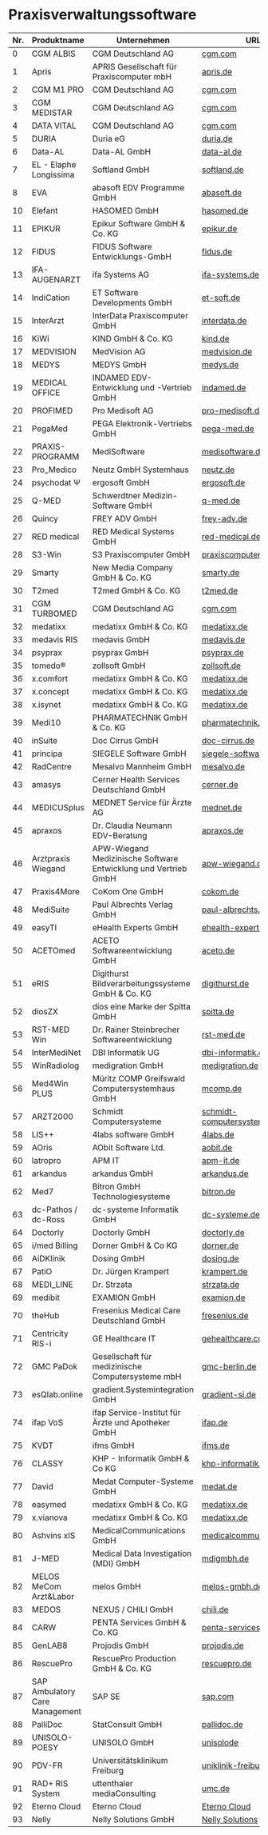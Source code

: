 # Praxisverwaltungssoftware

| Nr. | Produktname      | Unternehmen                            | URL                            |
|-----|------------------|----------------------------------------|--------------------------------|
| 0   | CGM ALBIS        | CGM Deutschland AG                      | [cgm.com](https://www.cgm.com/de) |
| 1   | Apris            | APRIS Gesellschaft für Praxiscomputer mbH | [apris.de](https://www.apris.de)   |
| 2   | CGM M1 PRO       | CGM Deutschland AG                      | [cgm.com](https://www.cgm.com/de) |
| 3   | CGM MEDISTAR     | CGM Deutschland AG                      | [cgm.com](https://www.cgm.com/de) |
| 4   | DATA VITAL       | CGM Deutschland AG                      | [cgm.com](https://www.cgm.com/de) |
| 5   | DURIA            | Duria eG                                | [duria.de](https://www.duria.de)   |
| 6   | Data-AL          | Data-AL GmbH                            | [data-al.de](https://www.data-al.de) |
| 7   | EL - Elaphe Longissima | Softland GmbH                  | [softland.de](https://www.softland.de)|
| 8   | EVA              | abasoft EDV Programme GmbH              | [abasoft.de](https://www.abasoft.de) |
| 10  | Elefant          | HASOMED GmbH                            | [hasomed.de](https://www.hasomed.de) |
| 11  | EPIKUR           | Epikur Software GmbH & Co. KG           | [epikur.de](https://www.epikur.de)  |
| 12  | FIDUS            | FIDUS Software Entwicklungs-GmbH        | [fidus.de](https://www.fidus.de)   |
| 13  | IFA-AUGENARZT    | ifa Systems AG                          | [ifa-systems.de](https://www.ifa-systems.de) |
| 14  | IndiCation       | ET Software Developments GmbH           | [et-soft.de](https://www.et-soft.de) |
| 15  | InterArzt        | InterData Praxiscomputer GmbH           | [interdata.de](https://www.interdata.de) |
| 16  | KiWi             | KIND GmbH & Co. KG                     | [kind.de](https://www.kind.de)  |
| 17  | MEDVISION        | MedVision AG                           | [medvision.de](https://www.medvision.de) |
| 18  | MEDYS            | MEDYS GmbH                             | [medys.de](https://www.medys.de) |
| 19  | MEDICAL OFFICE   | INDAMED EDV-Entwicklung und -Vertrieb GmbH | [indamed.de](https://www.indamed.de) |
| 20  | PROFIMED         | Pro Medisoft AG                        | [pro-medisoft.de](https://www.pro-medisoft.de) |
| 21  | PegaMed          | PEGA Elektronik-Vertriebs GmbH         | [pega-med.de](https://www.pega-med.de) |
| 22  | PRAXIS-PROGRAMM  | MediSoftware                           | [medisoftware.de](https://www.medisoftware.de) |
| 23  | Pro_Medico       | Neutz GmbH Systemhaus                  | [neutz.de](https://www.neutz.de) |
| 24  | psychodat Ψ      | ergosoft GmbH                          | [ergosoft.de](https://www.ergosoft.de) |
| 25  | Q-MED            | Schwerdtner Medizin-Software GmbH      | [q-med.de](https://www.q-med.de) |
| 26  | Quincy           | FREY ADV GmbH                          | [frey-adv.de](https://www.frey-adv.de) |
| 27  | RED medical      | RED Medical Systems GmbH               | [red-medical.de](https://www.red-medical.de) |
| 28  | S3-Win           | S3 Praxiscomputer GmbH                 | [praxiscomputer.de](https://www.praxiscomputer.de/) |
| 29  | Smarty           | New Media Company GmbH & Co. KG        | [smarty.de](https://www.smarty.de) |
| 30  | T2med            | T2med GmbH & Co. KG                    | [t2med.de](https://www.t2med.de) |
| 31  | CGM TURBOMED     | CGM Deutschland AG                     | [cgm.com](https://www.cgm.com/de) |
| 32  | medatixx         | medatixx GmbH & Co. KG                 | [medatixx.de](https://www.medatixx.de) |
| 33  | medavis RIS      | medavis GmbH                           | [medavis.de](https://www.medavis.de) |
| 34  | psyprax          | psyprax GmbH                           | [psyprax.de](https://www.psyprax.de) |
| 35  | tomedo®          | zollsoft GmbH                          | [zollsoft.de](https://www.zollsoft.de) |
| 36  | x.comfort        | medatixx GmbH & Co. KG                 | [medatixx.de](https://www.medatixx.de) |
| 37  | x.concept        | medatixx GmbH & Co. KG                 | [medatixx.de](https://www.medatixx.de) |
| 38  | x.isynet         | medatixx GmbH & Co. KG                 | [medatixx.de](https://www.medatixx.de) |
| 39  | Medi10           | PHARMATECHNIK GmbH & Co. KG            | [pharmatechnik.de](https://www.pharmatechnik.de) |
| 40  | inSuite          | Doc Cirrus GmbH                        | [doc-cirrus.de](https://www.doc-cirrus.de) |
| 41  | principa         | SIEGELE Software GmbH                  | [siegele-software.de](https://www.siegele-software.de) |
| 42  | RadCentre        | Mesalvo Mannheim GmbH                  | [mesalvo.de](https://www.mesalvo.de) |
| 43  | amasys           | Cerner Health Services Deutschland GmbH| [cerner.de](https://www.cerner.de) |
| 44  | MEDICUSplus      | MEDNET Service für Ärzte AG            | [mednet.de](https://www.mednet.de) |
| 45  | apraxos          | Dr. Claudia Neumann EDV-Beratung       | [apraxos.de](https://www.apraxos.de) |
| 46  | Arztpraxis Wiegand | APW-Wiegand Medizinische Software Entwicklung und Vertrieb GmbH | [apw-wiegand.de](https://www.apw-wiegand.de) |
| 47  | Praxis4More      | CoKom One GmbH                         | [cokom.de](https://www.cokom.de) |
| 48  | MediSuite        | Paul Albrechts Verlag GmbH             | [paul-albrechts.de](https://www.paul-albrechts.de) |
| 49  | easyTI           | eHealth Experts GmbH                   | [ehealth-experts.de](https://www.ehealth-experts.de) |
| 50  | ACETOmed         | ACETO Softwareentwicklung GmbH         | [aceto.de](https://www.aceto.de) |
| 51  | eRIS             | Digithurst Bildverarbeitungssysteme GmbH & Co. KG | [digithurst.de](https://www.digithurst.de) |
| 52  | diosZX           | dios eine Marke der Spitta GmbH        | [spitta.de](https://www.spitta.de) |
| 53  | RST-MED Win      | Dr. Rainer Steinbrecher Softwareentwicklung | [rst-med.de](https://www.rst-med.de) |
| 54  | InterMediNet     | DBI Informatik UG                      | [dbi-informatik.de](https://www.dbi-informatik.de) |
| 55  | WinRadiolog      | medigration GmbH                       | [medigration.de](https://www.medigration.de) |
| 56  | Med4Win PLUS     | Müritz COMP Greifswald Computersystemhaus GmbH | [mcomp.de](https://www.mcomp.de) |
| 57  | ARZT2000         | Schmidt Computersysteme                | [schmidt-computersysteme.de](https://www.schmidt-computersysteme.de) |
| 58  | LIS++            | 4labs software GmbH                    | [4labs.de](https://www.4labs.de) |
| 59  | AOris            | AObit Software Ltd.                    | [aobit.de](https://www.aobit.de) |
| 60  | latropro         | APM IT                                 | [apm-it.de](https://www.apm-it.de) |
| 61  | arkandus         | arkandus GmbH                          | [arkandus.de](https://www.arkandus.de) |
| 62  | Med7             | Bitron GmbH Technologiesysteme         | [bitron.de](https://www.bitron.de) |
| 63  | dc-Pathos / dc-Ross | dc-systeme Informatik GmbH       | [dc-systeme.de](https://www.dc-systeme.de) |
| 64  | Doctorly         | Doctorly GmbH                          | [doctorly.de](https://www.doctorly.de) |
| 65  | i/med Billing    | Dorner GmbH & Co KG                    | [dorner.de](https://www.dorner.de) |
| 66  | AiDKlinik        | Dosing GmbH                            | [dosing.de](https://www.dosing.de) |
| 67  | PatiO            | Dr. Jürgen Krampert                    | [krampert.de](https://www.krampert.de) |
| 68  | MEDI_LINE        | Dr. Strzata                            | [strzata.de](https://www.strzata.de) |
| 69  | medibit          | EXAMION GmbH                           | [examion.de](https://www.examion.de) |
| 70  | theHub           | Fresenius Medical Care Deutschland GmbH| [fresenius.de](https://www.fresenius.de) |
| 71  | Centricity RIS-i | GE Healthcare IT                       | [gehealthcare.com](https://www.gehealthcare.com) |
| 72  | GMC PaDok        | Gesellschaft für medizinische Computersysteme mbH | [gmc-berlin.de](https://www.gmc-berlin.de) |
| 73  | esQlab.online    | gradient.Systemintegration GmbH        | [gradient-si.de](https://www.gradient-si.de) |
| 74  | ifap VoS         | ifap Service-Institut für Ärzte und Apotheker GmbH | [ifap.de](https://www.ifap.de) |
| 75  | KVDT             | ifms GmbH                              | [ifms.de](https://www.ifms.de) |
| 76  | CLASSY           | KHP - Informatik GmbH & Co KG          | [khp-informatik.de](https://www.khp-informatik.de) |
| 77  | David            | Medat Computer-Systeme GmbH            | [medat.de](https://www.medat.de) |
| 78  | easymed          | medatixx GmbH & Co. KG                 | [medatixx.de](https://www.medatixx.de) |
| 79  | x.vianova        | medatixx GmbH & Co. KG                 | [medatixx.de](https://www.medatixx.de) |
| 80  | Ashvins xIS      | MedicalCommunications GmbH             | [medicalcommunications.de](https://www.medicalcommunications.de) |
| 81  | J-MED            | Medical Data Investigation (MDI) GmbH  | [mdigmbh.de](https://www.mdigmbh.de) |
| 82  | MELOS MeCom Arzt&Labor | melos GmbH                 | [melos-gmbh.de](https://www.melos-gmbh.de) |
| 83  | MEDOS            | NEXUS / CHILI GmbH                     | [chili.de](https://www.chili.de) |
| 84  | CARW             | PENTA Services GmbH & Co. KG           | [penta-services.de](https://www.penta-services.de) |
| 85  | GenLAB8          | Projodis GmbH                          | [projodis.de](https://www.projodis.de) |
| 86  | RescuePro        | RescuePro Production GmbH & Co. KG     | [rescuepro.de](https://www.rescuepro.de) |
| 87  | SAP Ambulatory Care Management | SAP SE               | [sap.com](https://www.sap.com) |
| 88  | PalliDoc         | StatConsult GmbH                       | [pallidoc.de](https://www.pallidoc.de/) |
| 89  | UNISOLO-POESY    | UNISOLO GmbH                           | [unisolode](https://www.unisolo.de) |
| 90  | PDV-FR           | Universitätsklinikum Freiburg          | [uniklinik-freiburg.de](https://www.uniklinik-freiburg.de) |
| 91  | RAD+ RIS System  | uttenthaler mediaConsulting            | [umc.de](https://www.umc.de) |
| 92 | Eterno Cloud            | Eterno Cloud            | [Eterno Cloud](https://www.eterno.cloud)  |
| 93 | Nelly     | Nelly Solutions GmbH | [Nelly Solutions](https://www.nelly-solutions.de) |
